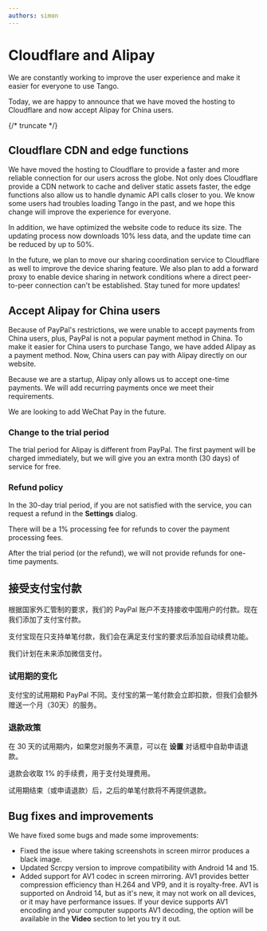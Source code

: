 ```yaml
---
authors: simon
---
```


# Cloudflare and Alipay

We are constantly working to improve the user experience and make it easier for everyone to use Tango.

Today, we are happy to announce that we have moved the hosting to Cloudflare and now accept Alipay for China users.

{/* truncate */}

## Cloudflare CDN and edge functions

We have moved the hosting to Cloudflare to provide a faster and more reliable connection for our users across the globe. Not only does Cloudflare provide a CDN network to cache and deliver static assets faster, the edge functions also allow us to handle dynamic API calls closer to you. We know some users had troubles loading Tango in the past, and we hope this change will improve the experience for everyone.

In addition, we have optimized the website code to reduce its size. The updating process now downloads 10% less data, and the update time can be reduced by up to 50%.

In the future, we plan to move our sharing coordination service to Cloudflare as well to improve the device sharing feature. We also plan to add a forward proxy to enable device sharing in network conditions where a direct peer-to-peer connection can't be established. Stay tuned for more updates!

## Accept Alipay for China users

Because of PayPal's restrictions, we were unable to accept payments from China users, plus, PayPal is not a popular payment method in China. To make it easier for China users to purchase Tango, we have added Alipay as a payment method. Now, China users can pay with Alipay directly on our website.

Because we are a startup, Alipay only allows us to accept one-time payments. We will add recurring payments once we meet their requirements.

We are looking to add WeChat Pay in the future.

### Change to the trial period

The trial period for Alipay is different from PayPal. The first payment will be charged immediately, but we will give you an extra month (30 days) of service for free.

### Refund policy

In the 30-day trial period, if you are not satisfied with the service, you can request a refund in the **Settings** dialog.

There will be a 1% processing fee for refunds to cover the payment processing fees.

After the trial period (or the refund), we will not provide refunds for one-time payments.

## 接受支付宝付款

根据国家外汇管制的要求，我们的 PayPal 账户不支持接收中国用户的付款。现在我们添加了支付宝付款。

支付宝现在只支持单笔付款，我们会在满足支付宝的要求后添加自动续费功能。

我们计划在未来添加微信支付。

### 试用期的变化

支付宝的试用期和 PayPal 不同。支付宝的第一笔付款会立即扣款，但我们会额外赠送一个月（30天）的服务。

### 退款政策

在 30 天的试用期内，如果您对服务不满意，可以在 **设置** 对话框中自助申请退款。

退款会收取 1% 的手续费，用于支付处理费用。

试用期结束（或申请退款）后，之后的单笔付款将不再提供退款。

## Bug fixes and improvements

We have fixed some bugs and made some improvements:

* Fixed the issue where taking screenshots in screen mirror produces a black image.
* Updated Scrcpy version to improve compatibility with Android 14 and 15.
* Added support for AV1 codec in screen mirroring. AV1 provides better compression efficiency than H.264 and VP9, and it is royalty-free. AV1 is supported on Android 14, but as it's new, it may not work on all devices, or it may have performance issues. If your device supports AV1 encoding and your computer supports AV1 decoding, the option will be available in the **Video** section to let you try it out.
